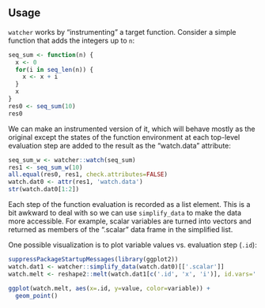 ## Usage

`watcher` works by "instrumenting" a target function.  Consider a simple
function that adds the integers up to `n`:

```r
seq_sum <- function(n) {
  x <- 0
  for(i in seq_len(n)) {
    x <- x + i
  }
  x
}
res0 <- seq_sum(10)
res0
```

We can make an instrumented version of it, which will behave mostly as the
original except the states of the function environment at each top-level
evaluation step are added to the result as the "watch.data" attribute:

```r
seq_sum_w <- watcher::watch(seq_sum)
res1 <- seq_sum_w(10)
all.equal(res0, res1, check.attributes=FALSE)
watch.dat0 <- attr(res1, 'watch.data')
str(watch.dat0[1:2])
```

Each step of the function evaluation is recorded as a list element.  This is a
bit awkward to deal with so we can use `simplify_data` to make the data more
accessible.  For example, scalar variables are turned into vectors and returned
as members of the ".scalar" data frame in the simplified list.

One possible visualization is to plot variable values vs. evaluation step
(`.id`):

```r
suppressPackageStartupMessages(library(ggplot2))
watch.dat1 <- watcher::simplify_data(watch.dat0)[['.scalar']]
watch.melt <- reshape2::melt(watch.dat1[c('.id', 'x', 'i')], id.vars='.id')

ggplot(watch.melt, aes(x=.id, y=value, color=variable)) +
  geom_point()
```


